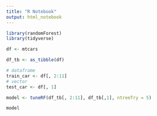 ```yaml
---
title: "R Notebook"
output: html_notebook
---
```

```r
library(randomForest)
library(tidyverse)
```

```r
df <- mtcars
```

```r
df_tb <- as_tibble(df)
```

```r
# dataframe
train_car <- df[, 2:11]
# vector
test_car <- df[, 1]
```

```r
model <- tuneRF(df_tb[, 2:11], df_tb[,1], ntreeTry = 5)
```

```r
model
```

